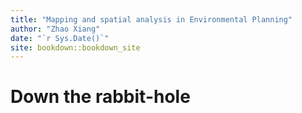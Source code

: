 ```yaml
--- 
title: "Mapping and spatial analysis in Environmental Planning"
author: "Zhao Xiang"
date: "`r Sys.Date()`"
site: bookdown::bookdown_site
---
```


# Down the rabbit-hole

